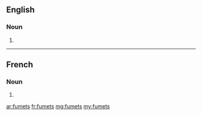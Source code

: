 ==English==

===Noun===
{{head|en|plural}}

# {{plural of|fumet|lang=en}}

----

==French==

===Noun===
{{head|fr|plural}} {{m-p}}

# {{plural of|fumet|lang=fr}}

[[ar:fumets]]
[[fr:fumets]]
[[mg:fumets]]
[[my:fumets]]
